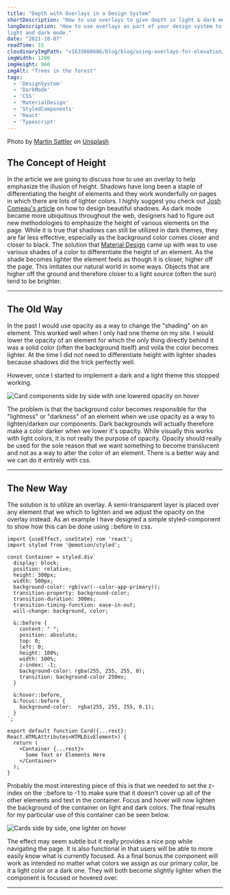 ```yaml
---
title: "Depth with Overlays in a Design System"
shortDescription: "How to use overlays to give depth in light & dark mode."
longDescription: "How to use overlays as part of your design system to give depth to components in both
light and dark mode."
date: "2021-10-07"
readTime: 15
cloudinaryImgPath: "v1633660686/blog/blog/using-overlays-for-elevation/martin-sattler-8peGuud5cEw-unsplash_lqmq6v.jpg"
imgWidth: 1200
imgHeight: 960
imgAlt: "Trees in the forest"
tags:
  - 'DesignSystem'
  - 'DarkMode'
  - 'CSS'
  - 'MaterialDesign'
  - 'StyledComponents'
  - 'React'
  - 'Typescript'
---
```


Photo by [Martin Sattler](https://unsplash.com/@martinsattler?utm_source=unsplash&utm_medium=referral&utm_content=creditCopyText) on [Unsplash](https://unsplash.com/collections/93117482/dark-mode?utm_source=unsplash&utm_medium=referral&utm_content=creditCopyText)

## The Concept of Height

In the article we are going to discuss how to use an overlay to help emphasize the illusion of height.
Shadows have long been a staple of differentiating the height of elements and they work wonderfully on
pages in which there are lots of lighter colors. I highly suggest you check out [Josh Comeau's
article](https://www.joshwcomeau.com/css/designing-shadows/) on how to design beautiful shadows. As dark
mode became more ubiquitous throughout the web, designers had to figure out new methodologies to
emphasize the height of various elements on the page. While it is true that shadows can still be utilized
in dark themes, they are far less effective, especially as the background color comes closer and closer
to black. The solution that [Material Design](https://material.io/design/color/dark-theme.html) came up
with was to use various shades of a color to differentiate the height of an element. As the shade becomes
lighter the element feels as though it is closer, higher off the page. This imitates our natural world in
some ways. Objects that are higher off the ground and therefore closer to a light source (often the sun)
tend to be brighter.

---

## The Old Way

In the past I would use opacity as a way to change the "shading" on an element. This worked well when I
only had one theme on my site. I would lower the opacity of an element for which the only thing
directly behind it was a solid color (often the background itself) and voila the color becomes lighter.
At the time I did not need to differentiate height with lighter shades because shadows did the trick
perfectly well.

However, once I started to implement a dark and a light theme this stopped
working.

![Card components side by side with one lowered opacity on hover](v1633673925/blog/blog/using-overlays-for-elevation/opacity-example-1_p8jrrq.png)

The problem is that the background color becomes responsible for the "lightness" or "darkness"
of an element when we use opacity as a way to lighten/darken our components. Dark backgrounds will
actually therefore make a color darker when we lower it's opacity. While visually this works with light
colors, it is not really the purpose of opacity. Opacity should really be used for the sole reason that
we want something to become translucent and not as a way to alter the color of an element. There is a
better way and we can do it entirely with css.

---

## The New Way

The solution is to utilize an overlay. A semi-transparent layer is placed over any element that we which
to lighten and we adjust the opacity on the overlay instead. As an example I have designed a simple
styled-component to show how this can be done using ::before in css.

```tsx
import {useEffect, useState} rom 'react';
import styled from '@emotion/styled';

const Container = styled.div`
  display: block;
  position: relative;
  height: 300px;
  width: 500px;
  background-color: rgb(var(--color-app-primary));
  transition-property: background-color;
  transition-duration: 300ms;
  transition-timing-function: ease-in-out;
  will-change: background, color;

  &::before {
    content: " ";
    position: absolute;
    top: 0;
    left: 0;
    height: 100%;
    width: 100%;
    z-index: -1;
    background-color: rgba(255, 255, 255, 0);
    transition: background-color 250ms;
  }

  &:hover::before,
  &:focus::before {
    background-color:  rgba(255, 255, 255, 0.1);
  }
`;

export default function Card({...rest}: React.HTMLAttributes<HTMLDivElement>) {
  return (
    <Container {...rest}>
      Some Text or Elements Here
    </Container>
  );
}
```

Probably the most interesting piece of this is that we needed to set the z-index on the ::before to -1 to
make sure that it doesn't cover up all of the other elements and text in the container. Focus and hover
will now lighten the background of the container on light and dark colors. The final results for my
particular use of this container can be seen below.

![Cards side by side, one lighter on
hover](v1633673925/blog/blog/using-overlays-for-elevation/opacity-example-2_scgdqe.png)

The effect may seem subtle but it really provides a nice pop while navigating the page. It is also
functional in that users will be able to more easily know what is currently focused. As a final bonus the
component will work as intended no matter what colors we assign as our primary color, be it a light color
or a dark one. They will both become slightly lighter when the component is focused or hovered over.

---

